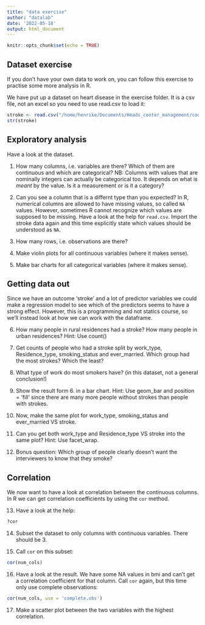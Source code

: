 ```yaml
---
title: "data exercise"
author: "datalab"
date: '2022-05-18'
output: html_document
---
```


```r
knitr::opts_chunk$set(echo = TRUE)
```

## Dataset exercise

If you don't have your own data to work on, you can follow this exercise to practise some more analysis in R. 

We have put up a dataset on heart disease in the exercise folder. It is a csv file, not an excel so you need to use read.csv to load it:


```r
stroke <- read.csv("/home/henrike/Documents/Heads_center_management/courses/excel_to_r/June2022/FromExceltoR-June_2022/Exercises/healthcare-dataset-stroke-data.csv")
str(stroke)
```

## Exploratory analysis

Have a look at the dataset. 

1. How many columns, i.e. variables are there? Which of them are continuous and which are categorical? NB: Columns with values that are nominally integers can actually be categorical too. It depends on what is *meant* by the value. Is it a measurement or is it a category? 

2. Can you see a column that is a differnt type than you expected? In R, numerical columns are allowed to have missing values, so called `NA` values. However, sometimes R cannot recognize which values are supposed to be missing. Have a look at the help for `read.csv`. Import the stroke data again and this time explicitly state which values should be understood as `NA`.

3. How many rows, i.e. observations are there?

4. Make violin plots for all continuous variables (where it makes sense).

5. Make bar charts for all categorical variables (where it makes sense).

## Getting data out

Since we have an outcome 'stroke' and a lot of predictor variables we could make a regression model to see which of the predictors seems to have a strong effect. However, this is a programming and not statics course, so we'll instead look at how we can work with the dataframe.

6. How many people in rural residences had a stroke? How many people in urban residences? Hint: Use count()

7. Get counts of people who had a stroke split by work_type, Residence_type, smoking_status and ever_married. Which group had the most strokes? Which the least?

8. What type of work do most smokers have? (in this dataset, not a general conclusion!)

9. Show the result form 6. in a bar chart. Hint: Use geom_bar and position = 'fill' since there are many more people without strokes than people with strokes.

10. Now, make the same plot for work_type, smoking_status and ever_married VS stroke.

11. Can you get both work_type and Residence_type VS stroke into the same plot? Hint: Use facet_wrap.

12. Bonus question: Which group of people clearly doesn't want the interviewers to know that they smoke?

## Correlation

We now want to have a look at correlation between the continuous columns. In R we can get correlation coefficients by using the `cor` method. 

13. Have a look at the help:

```r
?cor
```

14. Subset the dataset to only columns with continuous variables. There should be 3.

15. Call `cor` on this subset:

```r
cor(num_cols)
```

16. Have a look at the result. We have some NA values in bmi and can't get a correlation coefficient for that column. Call `cor` again, but this time only use complete observations:

```r
cor(num_cols, use = 'complete.obs')
```

17. Make a scatter plot between the two variables with the highest correlation.




